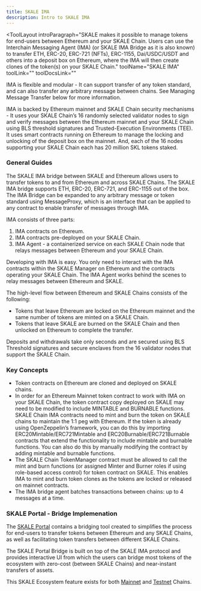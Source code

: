 ```yaml
---
title: SKALE IMA
description: Intro to SKALE IMA
---
```


<ToolLayout
    introParagraph="SKALE makes it possible to manage tokens for end-users between Ethereum and your SKALE Chain. Users can use the Interchain Messaging Agent (IMA) (or SKALE IMA Bridge as it is also known) to transfer ETH, ERC-20, ERC-721 (NFTs), ERC-1155, Dai/USDC/USDT and others into a deposit box on Ethereum, where the IMA will then create clones of the token(s) on your SKALE Chain."
    toolName="SKALE IMA"
    toolLink=""
    toolDocsLink=""
>

IMA is flexible and modular - It can support transfer of any token standard, and can also transfer any arbitrary message between chains. See Managing Message Transfer below for more information.

IMA is backed by Ethereum mainnet and SKALE Chain security mechanisms - It uses your SKALE Chain’s 16 randomly selected validator nodes to sign and verify messages between the Ethereum mainnet and your SKALE Chain using BLS threshold signatures and Trusted-Execution Environments (TEE). It uses smart contracts running on Ethereum to manage the locking and unlocking of the deposit box on the mainnet. And, each of the 16 nodes supporting your SKALE Chain each has 20 million SKL tokens staked.

### General Guides

The SKALE IMA bridge between SKALE and Ethereum allows users to transfer tokens to and from Ethereum and across SKALE Chains. The SKALE IMA bridge supports ETH, ERC-20, ERC-721, and ERC-1155 out of the box. The IMA Bridge can be expanded to any arbitrary message or token standard using MessageProxy, which is an interface that can be applied to any contract to enable transfer of messages through IMA.

IMA consists of three parts:

1. IMA contracts on Ethereum.
2. IMA contracts pre-deployed on your SKALE Chain.
3. IMA Agent - a containerized service on each SKALE Chain node that relays messages between Ethereum and your SKALE Chain.

Developing with IMA is easy. You only need to interact with the IMA contracts within the SKALE Manager on Ethereum and the contracts operating your SKALE Chain. The IMA Agent works behind the scenes to relay messages between Ethereum and SKALE.

The high-level flow between Ethereum and SKALE Chains consists of the following:

- Tokens that leave Ethereum are locked on the Ethereum mainnet and the same number of tokens are minted on a SKALE Chain.
- Tokens that leave SKALE are burned on the SKALE Chain and then unlocked on Ethereum to complete the transfer.

Deposits and withdrawals take only seconds and are secured using BLS Threshold signatures and secure enclaves from the 16 validator nodes that support the SKALE Chain.

### Key Concepts

- Token contracts on Ethereum are cloned and deployed on SKALE chains.
- In order for an Ethereum Mainnet token contract to work with IMA on your SKALE Chain, the token contract copy deployed on SKALE may need to be modified to include MINTABLE and BURNABLE functions. SKALE Chain IMA contracts need to mint and burn the token on SKALE chains to maintain the 1:1 peg with Ethereum. If the token is already using OpenZeppelin’s framework, you can do this by importing ERC20Mintable/ERC721Mintable and ERC20Burnable/ERC721Burnable contracts that extend the functionality to include mintable and burnable functions. You can also do this by manually modifying the contract by adding mintable and burnable functions.
- The SKALE Chain TokenManager contract must be allowed to call the mint and burn functions (or assigned Minter and Burner roles if using role-based access control) for token contract on SKALE. This enables IMA to mint and burn token clones as the tokens are locked or released on mainnet contracts.
- The IMA bridge agent batches transactions between chains: up to 4 messages at a time.

### SKALE Portal - Bridge Implemenation

The [SKALE Portal](https://portal.skale.space/) contains a bridging tool created to simplifies the process for end-users to transfer tokens between Ethereum and any SKALE Chains, as well as facilitating token transfers between different SKALE Chains.

The SKALE Portal Bridge is built on top of the SKALE IMA protocol and provides interactive UI from which the users can bridge most tokens of the ecosystem with zero-cost (between SKALE Chains) and near-instant transfers of assets. 

This SKALE Ecosystem feature exists for both [Mainnet](https://portal.skale.space/bridge) and [Testnet](https://testnet.portal.skale.space/bridge) Chains.

</ToolLayout>